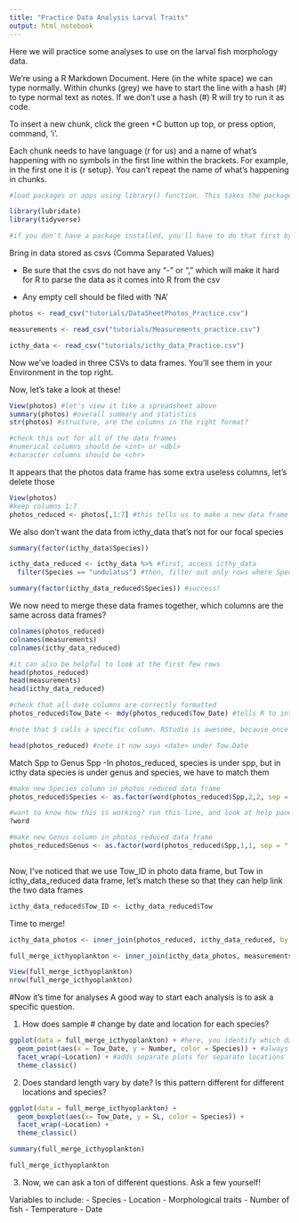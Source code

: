 ```yaml
---
title: "Practice Data Analysis Larval Traits"
output: html_notebook
---
```


Here we will practice some analyses to use on the larval fish morphology data. 

We're using a R Markdown Document. Here (in the white space) we can type normally. Within chunks (grey) we have to start the line with a hash (#) to type normal text as notes. If we don't use a hash (#) R will try to run it as code. 

To insert a new chunk, click the green +C button up top, or press option, command, 'i'. 

Each chunk needs to have language (r for us) and a name of what's happening with no symbols in the first line within the brackets. For example, in the first one it is {r setup}. You can't repeat the name of what's happening in chunks. 

```r
#load packages or apps using library() function. This takes the package off your shelf and allows you to use it

library(lubridate)
library(tidyverse) 

#if you don't have a package installed, you'll have to do that first by using the install.packages() function, making sure the package name is in quotes
```

Bring in data stored as csvs (Comma Separated Values)

- Be sure that the csvs do not have any "-" or "," which will make it hard for R to parse the data as it comes into R from the csv

- Any empty cell should be filed with 'NA'

```r
photos <- read_csv("tutorials/DataSheetPhotos_Practice.csv")

measurements <- read_csv("tutorials/Measurements_practice.csv")

icthy_data <- read_csv("tutorials/icthy_data_Practice.csv")


```

Now we've loaded in three CSVs to data frames. You'll see them in your Environment in the top right. 

Now, let's take a look at these! 
```r
View(photos) #let's view it like a spreadsheet above
summary(photos) #overall summary and statistics
str(photos) #structure, are the columns in the right format?

#check this out for all of the data frames
#numerical columns should be <int> or <dbl>
#character columns should be <chr>

```
It appears that the photos data frame has some extra useless columns, let's delete those
```r
View(photos)
#keep columns 1:7
photos_reduced <- photos[,1:7] #this tells us to make a new data frame extracting all rows from columns 1:7 (column = after comma, row = before comma]) in photos data frame
```

We also don't want the data from icthy_data that's not for our focal species
```r
summary(factor(icthy_data$Species))

icthy_data_reduced <- icthy_data %>% #first, access icthy_data
  filter(Species == "undulatus") #then, filter out only rows where Species is undulatus

summary(factor(icthy_data_reduced$Species)) #success!
```


We now need to merge these data frames together, which columns are the same across data frames?

```r
colnames(photos_reduced)
colnames(measurements)
colnames(icthy_data_reduced)

#it can also be helpful to look at the first few rows
head(photos_reduced)
head(measurements)
head(icthy_data_reduced)

#check that all date columns are correctly formatted
photos_reduced$Tow_Date <- mdy(photos_reduced$Tow_Date) #tells R to interpret this column as a date in month, day, year format

#note that $ calls a specific column. RStudio is awesome, because once you start typing a column name it will give you options in a drop down menu

head(photos_reduced) #note it now says <date> under Tow.Date

```

Match Spp to Genus Spp
-In photos_reduced, species is under spp, but in icthy data species is under genus and species, we have to match them
```r
#make new Species column in photos_reduced data frame
photos_reduced$Species <- as.factor(word(photos_reduced$Spp,2,2, sep = " ")) #pull out species

#want to know how this is working? run this line, and look at help panel in bottom right
?word

#make new Genus column in photos_reduced data frame
photos_reduced$Genus <- as.factor(word(photos_reduced$Spp,1,1, sep = " "))
  
```

Now, I've noticed that we use Tow_ID in photo data frame, but Tow in icthy_data_reduced data frame, let's match these so that they can help link the two data frames

```r
icthy_data_reduced$Tow_ID <- icthy_data_reduced$Tow
```

Time to merge! 

```r
icthy_data_photos <- inner_join(photos_reduced, icthy_data_reduced, by = c("Tow_ID", "Species", "Genus")) #first merge

full_merge_icthyoplankton <- inner_join(icthy_data_photos, measurements, by = c("Code"))

View(full_merge_icthyoplankton)
nrow(full_merge_icthyoplankton)
```

#Now it's time for analyses
A good way to  start each analysis is to ask a specific question. 

1. How does sample # change by date and location for each species?
```r
ggplot(data = full_merge_icthyoplankton) + #here, you identify which data frame has the data you want to plot
  geom_point(aes(x = Tow_Date, y = Number, color = Species)) + #always set your variables within aes() which stands for 'aesthetics'
  facet_wrap(~Location) + #adds separate plots for separate locations
  theme_classic()
```
2. Does standard length vary by date? Is this pattern different for different locations and species?
```r
ggplot(data = full_merge_icthyoplankton) +
  geom_boxplot(aes(x= Tow_Date, y = SL, color = Species)) +
  facet_wrap(~Location) +
  theme_classic()

summary(full_merge_icthyoplankton)

full_merge_icthyoplankton
```
3. Now, we can ask a ton of different questions. Ask a few yourself! 

Variables to include:
- Species
- Location
- Morphological traits
- Number of fish
- Temperature
- Date

```r


```

